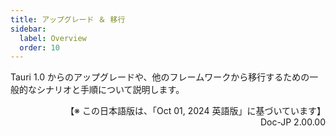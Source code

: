 ```yaml
---
title: アップグレード ＆ 移行
sidebar:
  label: Overview
  order: 10
---
```


Tauri 1.0 からのアップグレードや、他のフレームワークから移行するための一般的なシナリオと手順について説明します。


<CardGrid>
  <LinkCard
    title="Tauri 1.0 からのアップグレード"
    href="../start/migrate/from-tauri-1/"
    description="バージョン 1.0 のプロジェクトをバージョン 2.0 にアップグレードするために必要なアップデートについて"
  />
  <LinkCard
    title="Tauri 2.0 ベータ版からの移行"
    href="../start/migrate/from-tauri-2-beta/"
    description="2.0 ベータ版プロジェクトを 2.0 正規版にアップグレードするために必要なアプデートについて"
  />
</CardGrid>

<div style="text-align: right;">
  【※ この日本語版は、「Oct 01, 2024 英語版」に基づいています】
  <br />
  Doc-JP 2.00.00
</div>
